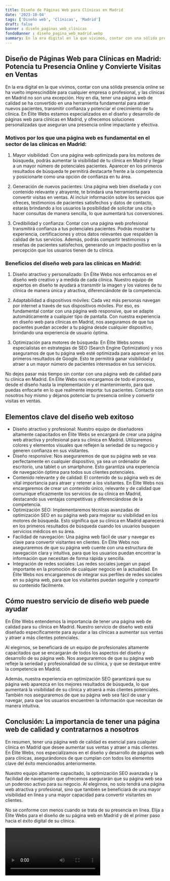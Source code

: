 ```yaml
---
title: Diseño de Páginas Web para Clínicas en Madrid
date: '2023-10-04'
tags: ['Diseño web', 'Clínicas', 'Madrid']
draft: false
banner : diseño_paginas_web_clínicas
fondoBanner : diseño_pagina_web_madrid.webp
summary: En la era digital en la que vivimos, contar con una sólida presencia online se ha vuelto imprescindible para cualquier empresa o profesional, y las clínicas en Madrid no son una excepción. Hoy en día, tener una página web de calidad se ha convertido en una herramienta fundamental para atraer nuevos pacientes, transmitir confianza y potenciar el crecimiento de tu clínica. En Élite Webs estamos especializados en el diseño y desarrollo de páginas web para clínicas en Madrid, y ofrecemos soluciones personalizadas que aseguran una presencia online impactante y efectiva.
---
```


## Diseño de Páginas Web para Clínicas en Madrid: Potencia tu Presencia Online y Convierte Visitas en Ventas

En la era digital en la que vivimos, contar con una sólida presencia online se ha vuelto imprescindible para cualquier empresa o profesional, y las clínicas en Madrid no son una excepción. Hoy en día, tener una página web de calidad se ha convertido en una herramienta fundamental para atraer nuevos pacientes, transmitir confianza y potenciar el crecimiento de tu clínica. En Élite Webs estamos especializados en el diseño y desarrollo de páginas web para clínicas en Madrid, y ofrecemos soluciones personalizadas que aseguran una presencia online impactante y efectiva.

### Motivos por los que una página web es fundamental en el sector de las clínicas en Madrid:

1. Mayor visibilidad: Con una página web optimizada para los motores de búsqueda, podrás aumentar la visibilidad de tu clínica en Madrid y llegar a un mayor número de potenciales pacientes. Aparecer en los primeros resultados de búsqueda te permitirá destacarte frente a la competencia y posicionarte como una opción de confianza en tu área.

2. Generación de nuevos pacientes: Una página web bien diseñada y con contenido relevante y atrayente, te brindará una herramienta para convertir visitas en ventas. Al incluir información sobre los servicios que ofreces, testimonios de pacientes satisfechos y datos de contacto, estarás brindando a los usuarios la posibilidad de solicitar una cita o hacer consultas de manera sencilla, lo que aumentará tus conversiones.

3. Credibilidad y confianza: Contar con una página web profesional transmitirá confianza a tus potenciales pacientes. Podrás mostrar tu experiencia, certificaciones y otros datos relevantes que respalden la calidad de tus servicios. Además, podrás compartir testimonios y reseñas de pacientes satisfechos, generando un impacto positivo en la percepción que los usuarios tienen de tu clínica.

### Beneficios del diseño web para las clínicas en Madrid:

1. Diseño atractivo y personalizado: En Élite Webs nos enfocamos en el diseño web creativo y a medida de cada clínica. Nuestro equipo de expertos en diseño te ayudará a transmitir la imagen y los valores de tu clínica de manera única y atractiva, diferenciándote de la competencia.

2. Adaptabilidad a dispositivos móviles: Cada vez más personas navegan por internet a través de sus dispositivos móviles. Por eso, es fundamental contar con una página web responsive, que se adapte automáticamente a cualquier tipo de pantalla. Con nuestra experiencia en diseño web para clínicas en Madrid, nos aseguramos de que tus pacientes puedan acceder a tu página desde cualquier dispositivo, brindando una experiencia de usuario óptima.

3. Optimización para motores de búsqueda: En Élite Webs somos especialistas en estrategias de SEO (Search Engine Optimization) y nos aseguramos de que tu página web esté optimizada para aparecer en los primeros resultados de Google. Esto te permitirá ganar visibilidad y atraer a un mayor número de pacientes interesados en tus servicios.

No dejes pasar más tiempo sin contar con una página web de calidad para tu clínica en Madrid. En Élite Webs nos encargamos de todo el proceso, desde el diseño hasta la implementación y el mantenimiento, para que puedas enfocarte en lo que realmente importa: tus pacientes. Contacta con nosotros hoy mismo y déjanos potenciar tu presencia online y convertir visitas en ventas.

<GifSeo />

<Cta />

## Elementos clave del diseño web exitoso

- Diseño atractivo y profesional: Nuestro equipo de diseñadores altamente capacitados en Élite Webs se encargará de crear una página web atractiva y profesional para su clínica en Madrid. Utilizaremos colores y elementos visuales que reflejen la seriedad de su negocio y generen confianza en sus visitantes.
- Diseño responsive: Nos aseguraremos de que su página web se vea perfectamente en cualquier dispositivo, ya sea un ordenador de escritorio, una tablet o un smartphone. Esto garantiza una experiencia de navegación óptima para todos sus clientes potenciales.
- Contenido relevante y de calidad: El contenido de su página web es de vital importancia para atraer y retener a los visitantes. En Élite Webs nos encargaremos de crear un contenido único, relevante y de calidad que comunique eficazmente los servicios de su clínica en Madrid, destacando sus ventajas competitivas y diferenciándose de la competencia.
- Optimización SEO: Implementaremos técnicas avanzadas de optimización SEO en su página web para mejorar su visibilidad en los motores de búsqueda. Esto significa que su clínica en Madrid aparecerá en los primeros resultados de búsqueda cuando los usuarios busquen servicios médicos en su área.
- Facilidad de navegación: Una página web fácil de usar y navegar es clave para convertir visitantes en clientes. En Élite Webs nos aseguraremos de que su página web cuente con una estructura de navegación clara y intuitiva, para que los usuarios puedan encontrar la información que necesitan de forma rápida y sencilla.
- Integración de redes sociales: Las redes sociales juegan un papel importante en la promoción de cualquier negocio en la actualidad. En Élite Webs nos encargaremos de integrar sus perfiles de redes sociales en su página web, para que los visitantes puedan seguirle y compartir su contenido fácilmente.

## Cómo nuestro servicio de diseño web puede ayudar

En Élite Webs entendemos la importancia de tener una página web de calidad para su clínica en Madrid. Nuestro servicio de diseño web está diseñado específicamente para ayudar a las clínicas a aumentar sus ventas y atraer a más clientes potenciales. 

Al elegirnos, se beneficiará de un equipo de profesionales altamente capacitados que se encargarán de todos los aspectos del diseño y desarrollo de su página web. Nos aseguraremos de que su página web refleje la seriedad y profesionalidad de su clínica, y que se destaque entre la competencia en Madrid.

Además, nuestra experiencia en optimización SEO garantizará que su página web aparezca en los mejores resultados de búsqueda, lo que aumentará la visibilidad de su clínica y atraerá a más clientes potenciales. También nos aseguraremos de que su página web sea fácil de usar y navegar, para que los usuarios encuentren la información que necesitan de manera intuitiva.

## Conclusión: La importancia de tener una página web de calidad y contratarnos a nosotros

En resumen, tener una página web de calidad es esencial para cualquier clínica en Madrid que desee aumentar sus ventas y atraer a más clientes. En Élite Webs, nos especializamos en el diseño y desarrollo de páginas web para clínicas, asegurándonos de que cumplan con todos los elementos clave del éxito mencionados anteriormente.

Nuestro equipo altamente capacitado, la optimización SEO avanzada y la facilidad de navegación que ofrecemos asegurarán que su página web sea un poderoso activo para su negocio. Al elegirnos, no solo tendrá una página web atractiva y profesional, sino que también se beneficiará de una mayor visibilidad en línea y una mayor capacidad para convertir visitantes en clientes.

No se conforme con menos cuando se trata de su presencia en línea. Elija a Élite Webs para el diseño de su página web en Madrid y dé el primer paso hacia el éxito digital de su clínica.

<Video />

<CtaBot job='Clínicas' city='Madrid'/>

<Gmaps query='Madrid+españa+maps' />
